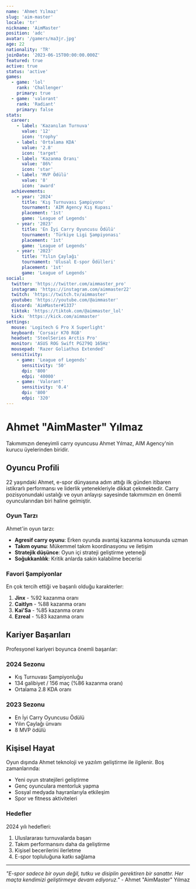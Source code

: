 ```yaml
---
name: 'Ahmet Yılmaz'
slug: 'aim-master'
locale: 'tr'
nickname: 'AimMaster'
position: 'adc'
avatar: '/gamers/ma3jr.jpg'
age: 22
nationality: 'TR'
joinDate: '2023-06-15T00:00:00.000Z'
featured: true
active: true
status: 'active'
games:
  - game: 'lol'
    rank: 'Challenger'
    primary: true
  - game: 'valorant'
    rank: 'Radiant'
    primary: false
stats:
  career:
    - label: 'Kazanılan Turnuva'
      value: '12'
      icon: 'trophy'
    - label: 'Ortalama KDA'
      value: '2.8'
      icon: 'target'
    - label: 'Kazanma Oranı'
      value: '86%'
      icon: 'star'
    - label: 'MVP Ödülü'
      value: '8'
      icon: 'award'
  achievements:
    - year: '2024'
      title: 'Kış Turnuvası Şampiyonu'
      tournament: 'AIM Agency Kış Kupası'
      placement: '1st'
      game: 'League of Legends'
    - year: '2023'
      title: 'En İyi Carry Oyuncusu Ödülü'
      tournament: 'Türkiye Ligi Şampiyonası'
      placement: '1st'
      game: 'League of Legends'
    - year: '2023'
      title: 'Yılın Çaylağı'
      tournament: 'Ulusal E-spor Ödülleri'
      placement: '1st'
      game: 'League of Legends'
social:
  twitter: 'https://twitter.com/aimmaster_pro'
  instagram: 'https://instagram.com/aimmaster22'
  twitch: 'https://twitch.tv/aimmaster'
  youtube: 'https://youtube.com/@aimmaster'
  discord: 'AimMaster#1337'
  tiktok: 'https://tiktok.com/@aimmaster_lol'
  kick: 'https://kick.com/aimmaster'
settings:
  mouse: 'Logitech G Pro X Superlight'
  keyboard: 'Corsair K70 RGB'
  headset: 'SteelSeries Arctis Pro'
  monitor: 'ASUS ROG Swift PG279Q 165Hz'
  mousepad: 'Razer Goliathus Extended'
  sensitivity:
    - game: 'League of Legends'
      sensitivity: '50'
      dpi: '800'
      edpi: '40000'
    - game: 'Valorant'
      sensitivity: '0.4'
      dpi: '800'
      edpi: '320'
---
```


# Ahmet "AimMaster" Yılmaz

Takımımızın deneyimli carry oyuncusu Ahmet Yılmaz, AIM Agency'nin kurucu üyelerinden biridir.

## Oyuncu Profili

22 yaşındaki Ahmet, e-spor dünyasına adım attığı ilk günden itibaren istikrarlı performansı ve liderlik yetenekleriyle dikkat çekmektedir. Carry pozisyonundaki ustalığı ve oyun anlayışı sayesinde takımımızın en önemli oyuncularından biri haline gelmiştir.

### Oyun Tarzı

Ahmet'in oyun tarzı:

- **Agresif carry oyunu**: Erken oyunda avantaj kazanma konusunda uzman
- **Takım oyunu**: Mükemmel takım koordinasyonu ve iletişim
- **Stratejik düşünce**: Oyun içi strateji geliştirme yeteneği
- **Soğukkanlılık**: Kritik anlarda sakin kalabilme becerisi

### Favori Şampiyonlar

En çok tercih ettiği ve başarılı olduğu karakterler:

1. **Jinx** - %92 kazanma oranı
2. **Caitlyn** - %88 kazanma oranı
3. **Kai'Sa** - %85 kazanma oranı
4. **Ezreal** - %83 kazanma oranı

## Kariyer Başarıları

Profesyonel kariyeri boyunca önemli başarılar:

### 2024 Sezonu

- Kış Turnuvası Şampiyonluğu
- 134 galibiyet / 156 maç (%86 kazanma oranı)
- Ortalama 2.8 KDA oranı

### 2023 Sezonu

- En İyi Carry Oyuncusu Ödülü
- Yılın Çaylağı ünvanı
- 8 MVP ödülü

## Kişisel Hayat

Oyun dışında Ahmet teknoloji ve yazılım geliştirme ile ilgilenir. Boş zamanlarında:

- Yeni oyun stratejileri geliştirme
- Genç oyunculara mentorluk yapma
- Sosyal medyada hayranlarıyla etkileşim
- Spor ve fitness aktiviteleri

### Hedefler

2024 yılı hedefleri:

1. Uluslararası turnuvalarda başarı
2. Takım performansını daha da geliştirme
3. Kişisel becerilerini ilerletme
4. E-spor topluluğuna katkı sağlama

---

_"E-spor sadece bir oyun değil, tutku ve disiplin gerektiren bir sanattır. Her maçta kendimizi geliştirmeye devam ediyoruz."_ - Ahmet "AimMaster" Yılmaz
